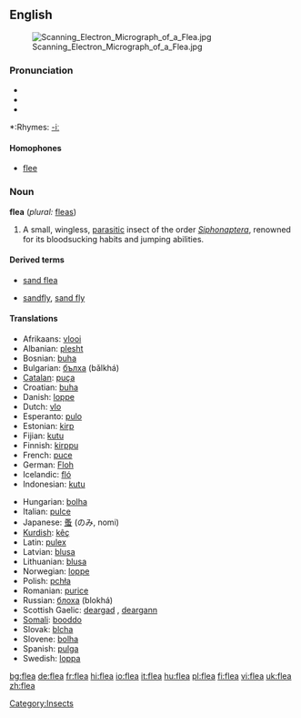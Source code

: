 {{wikipedia}}
==English==
[[Image:Scanning_Electron_Micrograph_of_a_Flea.jpg|right|thumb]]

===Pronunciation===
*{{IPA|/fliː/}}
*{{SAMPA|/fli:/}}
*{{audio|en-us-flea.ogg|Audio (US)}}

*:Rhymes: [[Rhymes:English:-iː|-iː]]

====Homophones====
*[[flee]]

===Noun===
'''flea''' (''plural:'' [[fleas]])

# A small, wingless, [[parasitic]] insect of the order ''[[Siphonaptera]]'', renowned for its bloodsucking habits and jumping abilities.

====Derived terms====
{{top}}
*[[sand flea]]
{{mid}}
*[[sandfly]], [[sand fly]]
{{bottom}}

====Translations====
{{top}}
*Afrikaans: [[vlooi]]
*Albanian: [[plesht]] {{m}}
*Bosnian: [[buha]] {{f}}
*Bulgarian: [[бълха]] (bǎlkhá) {{f}}
*[[Catalan]]: [[puça]] {{f}}
*Croatian: [[buha]] {{f}}
*Danish: [[loppe]] {{c}}
*Dutch: [[vlo]] {{f}}
*Esperanto: [[pulo]]
*Estonian: [[kirp]]
*Fijian: [[kutu]]
*Finnish: [[kirppu]]
*French: [[puce]] {{f}}
*German: [[Floh]] {{m}}
*Icelandic: [[fló]] {{f}}
*Indonesian: [[kutu]]
{{mid}}
*Hungarian: [[bolha]]
*Italian: [[pulce]] {{f}}
*Japanese: [[蚤]] (のみ, nomi)
*[[Kurdish]]: [[kêç]] {{g|Kurdish}}
*Latin: [[pulex]] {{m}}
*Latvian: [[blusa]] {{f}}
*Lithuanian: [[blusa]] {{f}}
*Norwegian: [[loppe]] {{f}}
*Polish: [[pchła]] {{f}}
*Romanian: [[purice]] {{m}}
*Russian: [[блоха]] (blokhá) {{f}}
*Scottish Gaelic: [[deargad]] {{f}}, [[deargann]] {{f}}
*[[Somali]]: [[booddo]]
*Slovak: [[blcha]] {{f}}
*Slovene: [[bolha]] {{f}}
*Spanish: [[pulga]] {{f}}
*Swedish: [[loppa]] {{c}}
{{bottom}}

[[Category:Insects]]

[[bg:flea]]
[[de:flea]]
[[fr:flea]]
[[hi:flea]]
[[io:flea]]
[[it:flea]]
[[hu:flea]]
[[pl:flea]]
[[fi:flea]]
[[vi:flea]]
[[uk:flea]]
[[zh:flea]]